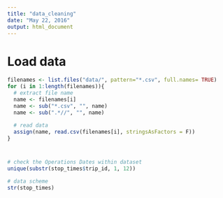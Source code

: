 ```yaml
---
title: "data_cleaning"
date: "May 22, 2016"
output: html_document
---
```

# Load data
```r

filenames <- list.files("data/", pattern="*.csv", full.names= TRUE) 
for (i in 1:length(filenames)){
  # extract file name
  name <- filenames[i]
  name <- sub("*.csv", "", name)
  name <- sub(".*//", "", name)
  
  # read data
  assign(name, read.csv(filenames[i], stringsAsFactors = F))
}
```


# 
```r
# check the Operations Dates within dataset
unique(substr(stop_times$trip_id, 1, 12))

# data scheme
str(stop_times)
```

